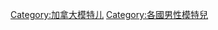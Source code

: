 {{Commonscat|Models from Canada}}

[[Category:加拿大模特儿|Category:加拿大模特儿]]
[[Category:各國男性模特兒|Category:各國男性模特兒]]